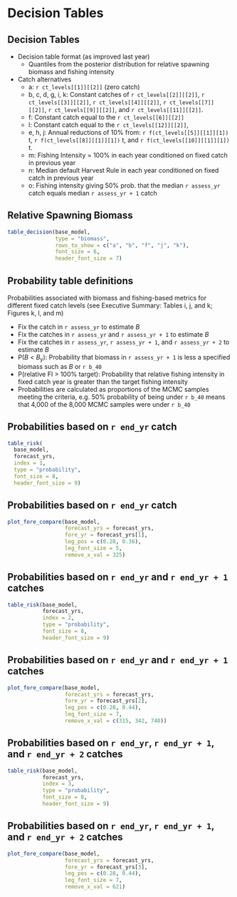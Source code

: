 # Decision Tables

## Decision Tables

* Decision table format (as improved last year)
  - Quantiles from the posterior distribution for relative spawning biomass
    and fishing intensity
* Catch alternatives
  - a: `r ct_levels[[1]][[2]]` (zero catch)
  - b, c, d, g, i, k: Constant catches of `r ct_levels[[2]][[2]]`, 
    `r ct_levels[[3]][[2]]`, `r ct_levels[[4]][[2]]`, `r ct_levels[[7]][[2]]`,
    `r ct_levels[[9]][[2]]`, and `r ct_levels[[11]][[2]]`.
  - f: Constant catch equal to the `r ct_levels[[6]][[2]]`
  - l: Constant catch equal to the `r ct_levels[[12]][[2]]`,
  - e, h, j: Annual reductions of 10% from:
        `r f(ct_levels[[5]][[1]][1])` t,
        `r f(ct_levels[[8]][[1]][1])` t, and
        `r f(ct_levels[[10]][[1]][1])` t.
  - m: Fishing Intensity = 100% in each year conditioned on fixed catch
       in previous year
  - n: Median default Harvest Rule in each year conditioned on fixed catch
       in previous year
  - o: Fishing intensity giving 50% prob. that the median `r assess_yr`
       catch equals median `r assess_yr + 1` catch

## Relative Spawning Biomass
```r

table_decision(base_model,
               type = "biomass",
               rows_to_show = c("a", "b", "f", "j", "k"),
               font_size = 6,
               header_font_size = 7)
```

## Probability table definitions

Probabilities associated with biomass and fishing-based metrics for different
fixed catch levels (see Executive Summary: Tables i, j, and k; Figures k, l,
and m)

* Fix the catch in `r assess_yr` to estimate *B*\textsubscript{`r assess_yr + 1`}
* Fix the catches in `r assess_yr` and `r assess_yr + 1` to estimate
  *B*\textsubscript{`r assess_yr + 2`}
* Fix the catches in `r assess_yr`, `r assess_yr + 1`, and `r assess_yr + 2`
  to estimate *B*\textsubscript{`r assess_yr + 3`}
* P(*B*\textsubscript{`r assess_yr + 1`} < *B*~y~): Probability that biomass in
  `r assess_yr + 1` is less a specified biomass such as
  *B*\textsubscript{`r assess_yr`} or `r b_40`
* P(relative FI > 100% target): Probability that relative fishing intensity
  in fixed catch year is greater than the target fishing intensity
* Probabilities are calculated as proportions of the MCMC samples meeting
  the criteria, e.g. 50% probability of being under `r b_40` means that
  4,000 of the 8,000 MCMC samples were under `r b_40`

## Probabilities based on `r end_yr` catch

```r

table_risk(
  base_model,
  forecast_yrs,
  index = 1,
  type = "probability",
  font_size = 8,
  header_font_size = 9)
```

## Probabilities based on `r end_yr` catch
```r

plot_fore_compare(base_model,
                  forecast_yrs = forecast_yrs,
                  fore_yr = forecast_yrs[1],
                  leg_pos = c(0.28, 0.36),
                  leg_font_size = 5,
                  remove_x_val = 325)
```

## Probabilities based on `r end_yr` and `r end_yr + 1` catches
```r

table_risk(base_model,
           forecast_yrs,
           index = 2,
           type = "probability",
           font_size = 8,
           header_font_size = 9)
```

## Probabilities based on `r end_yr` and `r end_yr + 1` catches
```r

plot_fore_compare(base_model,
                  forecast_yrs = forecast_yrs,
                  fore_yr = forecast_yrs[2],
                  leg_pos = c(0.28, 0.44),
                  leg_font_size = 7,
                  remove_x_val = c(315, 342, 740))
```

## Probabilities based on `r end_yr`, `r end_yr + 1`, and `r end_yr + 2` catches
```r

table_risk(base_model,
           forecast_yrs,
           index = 3,
           type = "probability",
           font_size = 8,
           header_font_size = 9)
```
## Probabilities based on `r end_yr`, `r end_yr + 1`, and `r end_yr + 2` catches
```r

plot_fore_compare(base_model,
                  forecast_yrs = forecast_yrs,
                  fore_yr = forecast_yrs[3],
                  leg_pos = c(0.28, 0.44),
                  leg_font_size = 7,
                  remove_x_val = 621)
```

